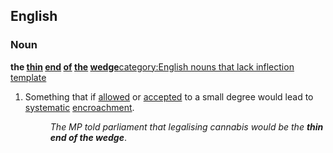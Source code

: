 ==English==
===Noun===
'''the [[thin]] [[end]] [[of]] [[the]] [[wedge]]'''[[category:English nouns that lack inflection template]]

# Something that if [[allowed]] or [[accepted]] to a small degree would lead to [[systematic]] [[encroachment]].
#: ''The MP told parliament that legalising cannabis would be the '''thin end of the wedge'''''.